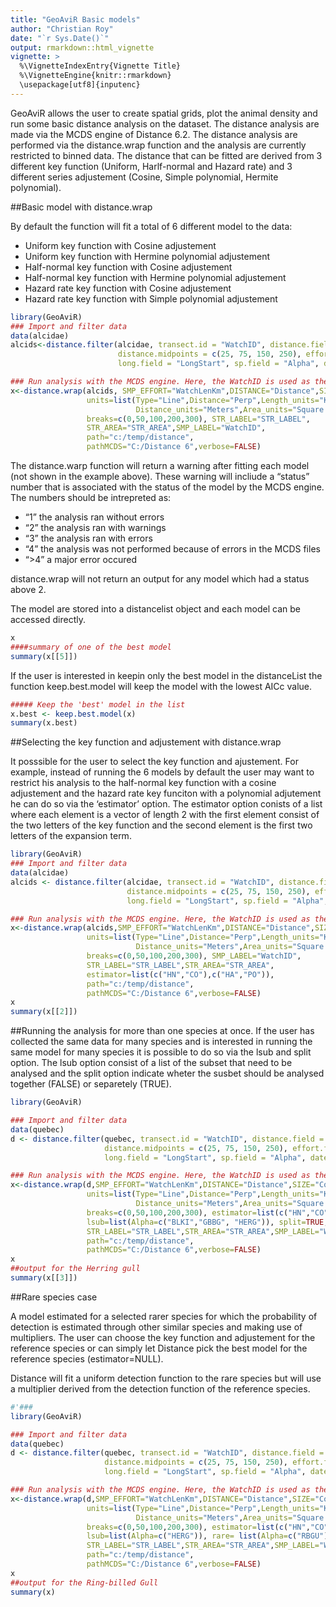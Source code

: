 ```yaml
---
title: "GeoAviR Basic models"
author: "Christian Roy"
date: "`r Sys.Date()`"
output: rmarkdown::html_vignette
vignette: >
  %\VignetteIndexEntry{Vignette Title}
  %\VignetteEngine{knitr::rmarkdown}
  \usepackage[utf8]{inputenc}
---
```


GeoAviR allows the user to create spatial grids, plot the animal density and run some basic distance analysis on the dataset. The distance analysis are made via the MCDS engine of Distance 6.2. The distance analysis are performed via the distance.wrap function and the analysis are currently restricted to binned data. The distance that can be fitted are derived from 3 different key function (Uniform, Harlf-normal and Hazard rate) and 3 different series adjustement (Cosine, Simple polynomial, Hermite polynomial). 


##Basic model with distance.wrap

By default the function will fit a total of 6 different model to the data:

- Uniform key function with Cosine adjustement
- Uniform key function with Hermine polynomial adjustement
- Half-normal key function with Cosine adjustement
- Half-normal key function with Hermine polynomial adjustement
- Hazard rate key function with Cosine adjustement
- Hazard rate key function with Simple polynomial adjustement

```r
library(GeoAviR)
### Import and filter data
data(alcidae)
alcids<-distance.filter(alcidae, transect.id = "WatchID", distance.field = "Distance", distance.labels = c("A", "B", "C", "D"), 
                        distance.midpoints = c(25, 75, 150, 250), effort.field = "WatchLenKm", lat.field = "LatStart", 
                        long.field = "LongStart", sp.field = "Alpha", date.field = "Date")

### Run analysis with the MCDS engine. Here, the WatchID is used as the sample.
x<-distance.wrap(alcids, SMP_EFFORT="WatchLenKm",DISTANCE="Distance",SIZE="Count",
                 units=list(Type="Line",Distance="Perp",Length_units="Kilometers",
                            Distance_units="Meters",Area_units="Square kilometers"),
                 breaks=c(0,50,100,200,300), STR_LABEL="STR_LABEL", 
                 STR_AREA="STR_AREA",SMP_LABEL="WatchID", 
                 path="c:/temp/distance",
                 pathMCDS="C:/Distance 6",verbose=FALSE)
```
The distance.warp function will return a warning after fitting each model (not shown in the example above). These warning will incliude a "status" number that is associated with the status of the model by the MCDS engine. The numbers should be intrepreted as:

- "1" the analysis ran without errors
- "2" the analysis ran with warnings
- "3" the analysis ran with errors
- "4" the analysis was not performed because of errors in the MCDS files
- ">4" a major error occured 

distance.wrap will not return an output for any model which had a status above 2. 

The model are stored into a distancelist object and each model can be accessed directly. 
```r
x
####summary of one of the best model
summary(x[[5]])
```

If the user is interested in keepin only the best model in the distanceList the function keep.best.model will keep the model with the lowest AICc value. 

```r
##### Keep the 'best' model in the list
x.best <- keep.best.model(x)
summary(x.best)
```

##Selecting the key function and adjustement with distance.wrap

It posssible for the user to select the key function and ajustement. For example, instead of running the 6 models by default the user may want to restrict his analysis to the half-normal key function with a cosine adjustement and the hazard rate key funciton with a polynomial adjutement he can do so via the 'estimator' option. The estimator option conists of a list where each element is a vector of length 2 with the first element consist of the two letters of the key function and the second element is the first two letters of the expansion term. 

```r
library(GeoAviR)
### Import and filter data
data(alcidae)
alcids <- distance.filter(alcidae, transect.id = "WatchID", distance.field = "Distance", distance.labels = c("A", "B", "C", "D"), 
                          distance.midpoints = c(25, 75, 150, 250), effort.field = "WatchLenKm", lat.field = "LatStart", 
                          long.field = "LongStart", sp.field = "Alpha", date.field = "Date")

### Run analysis with the MCDS engine. Here, the WatchID is used as the sample.
x<-distance.wrap(alcids,SMP_EFFORT="WatchLenKm",DISTANCE="Distance",SIZE="Count",
                 units=list(Type="Line",Distance="Perp",Length_units="Kilometers",
                            Distance_units="Meters",Area_units="Square kilometers"),
                 breaks=c(0,50,100,200,300), SMP_LABEL="WatchID",
                 STR_LABEL="STR_LABEL",STR_AREA="STR_AREA",
                 estimator=list(c("HN","CO"),c("HA","PO")),
                 path="c:/temp/distance",
                 pathMCDS="C:/Distance 6",verbose=FALSE)
x
summary(x[[2]])
```

##Running the analysis for more than one species at once.
If the user has collected the same data for many species and is interested in running the same model for many species it is possible to do so via the lsub and split option. The lsub option consist of a list of the subset that need to be analysed and the split option indicate wheter the susbet should be analysed together (FALSE) or separetely (TRUE). 

```r
library(GeoAviR)

### Import and filter data
data(quebec)
d <- distance.filter(quebec, transect.id = "WatchID", distance.field = "Distance", distance.labels = c("A", "B", "C", "D"), 
                     distance.midpoints = c(25, 75, 150, 250), effort.field = "WatchLenKm", lat.field = "LatStart", 
                     long.field = "LongStart", sp.field = "Alpha", date.field = "Date")

### Run analysis with the MCDS engine. Here, the WatchID is used as the sample.
x<-distance.wrap(d,SMP_EFFORT="WatchLenKm",DISTANCE="Distance",SIZE="Count",
                 units=list(Type="Line",Distance="Perp",Length_units="Kilometers",
                            Distance_units="Meters",Area_units="Square kilometers"),
                 breaks=c(0,50,100,200,300), estimator=list(c("HN","CO")),
                 lsub=list(Alpha=c("BLKI","GBBG", "HERG")), split=TRUE,
                 STR_LABEL="STR_LABEL",STR_AREA="STR_AREA",SMP_LABEL="WatchID",
                 path="c:/temp/distance",
                 pathMCDS="C:/Distance 6",verbose=FALSE)
x
##output for the Herring gull
summary(x[[3]])

```

##Rare species case

A model estimated for a selected rarer species for which the probability of detection is estimated through other similar species and making use of multipliers. The user can choose the key function and adjustement for the reference species or can simply let Distance pick the best model for the reference species (estimator=NULL). 

Distance will fit a uniform detection function to the rare species but will use a multiplier derived from the detection function of the reference species.  


```r
#'### 
library(GeoAviR)

### Import and filter data
data(quebec)
d <- distance.filter(quebec, transect.id = "WatchID", distance.field = "Distance", distance.labels = c("A", "B", "C", "D"), 
                     distance.midpoints = c(25, 75, 150, 250), effort.field = "WatchLenKm", lat.field = "LatStart", 
                     long.field = "LongStart", sp.field = "Alpha", date.field = "Date")

### Run analysis with the MCDS engine. Here, the WatchID is used as the sample.
x<-distance.wrap(d,SMP_EFFORT="WatchLenKm",DISTANCE="Distance",SIZE="Count",
                 units=list(Type="Line",Distance="Perp",Length_units="Kilometers",
                            Distance_units="Meters",Area_units="Square kilometers"),
                 breaks=c(0,50,100,200,300), estimator=list(c("HN","CO")),
                 lsub=list(Alpha=c("HERG")), rare= list(Alpha=c("RBGU")), split=TRUE,
                 STR_LABEL="STR_LABEL",STR_AREA="STR_AREA",SMP_LABEL="WatchID",
                 path="c:/temp/distance",
                 pathMCDS="C:/Distance 6",verbose=FALSE)
x
##output for the Ring-billed Gull
summary(x)
```

